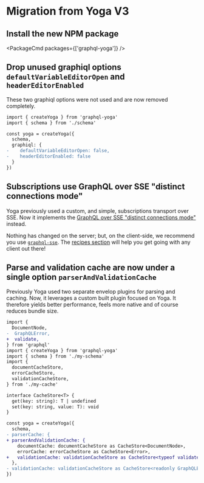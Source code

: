 
# Migration from Yoga V3

## Install the new NPM package

<PackageCmd packages={['graphql-yoga']} />

## Drop unused graphiql options `defaultVariableEditorOpen` and `headerEditorEnabled`

These two graphiql options were not used and are now removed completely.

```diff
import { createYoga } from 'graphql-yoga'
import { schema } from './schema'

const yoga = createYoga({
  schema,
  graphiql: {
-    defaultVariableEditorOpen: false,
-    headerEditorEnabled: false
  }
})
```

## Subscriptions use GraphQL over SSE "distinct connections mode"

Yoga previously used a custom, and simple, subscriptions transport over SSE. Now it implements the [GraphQL over SSE "distinct connections mode"](https://github.com/enisdenjo/graphql-sse/blob/master/PROTOCOL.md#distinct-connections-mode) instead.

Nothing has changed on the server; but, on the client-side, we recommend you use [`graphql-sse`](https://the-guild.dev/graphql/sse). The [recipes section](https://the-guild.dev/graphql/sse/recipes) will help you get going with any client out there!

## Parse and validation cache are now under a single option `parserAndValidationCache`

Previously Yoga used two separate envelop plugins for parsing and caching. Now, it leverages a custom built plugin focused on Yoga. It therefore yields better performance, feels more native and of course reduces bundle size.

```diff
import {
  DocumentNode,
-  GraphQLError,
+  validate,
} from 'graphql'
import { createYoga } from 'graphql-yoga'
import { schema } from './my-schema'
import {
  documentCacheStore,
  errorCacheStore,
  validationCacheStore,
} from './my-cache'

interface CacheStore<T> {
  get(key: string): T | undefined
  set(key: string, value: T): void
}

const yoga = createYoga({
  schema,
- parserCache: {
+ parserAndValidationCache: {
    documentCache: documentCacheStore as CacheStore<DocumentNode>,
    errorCache: errorCacheStore as CacheStore<Error>,
+   validationCache: validationCacheStore as CacheStore<typeof validate>,
  },
- validationCache: validationCacheStore as CacheStore<readonly GraphQLError[]>
})
```
